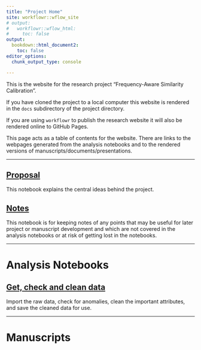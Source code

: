 ```yaml
---
title: "Project Home"
site: workflowr::wflow_site
# output:
#   workflowr::wflow_html:
#     toc: false
output:
  bookdown::html_document2:
    toc: false
editor_options:
  chunk_output_type: console

---
```


This is the website for the research project "Frequency-Aware Similarity Calibration".

If you have cloned the project to a local computer this website is rendered in the `docs` subdirectory of the project directory.

If you are using `workflowr` to publish the research website it will also be rendered online to GitHub Pages.

This page acts as a table of contents for the website. There are links to the webpages generated from the analysis notebooks and to the rendered versions of manuscripts/documents/presentations.

------------------------------------------------------------------------

## [Proposal](proposal.html) {.unnumbered}

This notebook explains the central ideas behind the project.

## [Notes](notes.html) {.unnumbered}

This notebook is for keeping notes of any points that may be useful for later project or manuscript development and which are not covered in the analysis notebooks or at risk of getting lost in the notebooks.

------------------------------------------------------------------------

# Analysis Notebooks {.unnumbered}

## [Get, check and clean data](01_get_check_data.html) {.unnumbered}

Import the raw data, check for anomalies, clean the important attributes, and save the cleaned data for use.

------------------------------------------------------------------------

# Manuscripts {.unnumbered}

